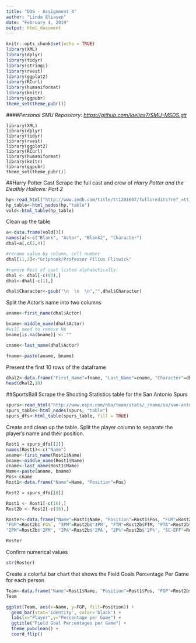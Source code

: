 ---
title: "DDS - Assignment 4"
author: "Linda Eliasen"
date: "February 4, 2019"
output: html_document
---

```{r setup, include=FALSE}
knitr::opts_chunk$set(echo = TRUE)
library(XML)
library(dplyr)
library(tidyr)
library(stringi)
library(rvest)
library(ggplot2)
library(RCurl)
library(humaniformat)
library(knitr)
library(ggpubr)
theme_set(theme_pubr())
```
####*Personal SMU Repository: <https://github.com/laelias7/SMU-MSDS.git>*

```
library(XML)
library(dplyr)
library(tidyr)
library(rvest)
library(ggplot2)
library(RCurl)
library(humaniformat)
library(knitr)
library(ggpubr)
theme_set(theme_pubr())
```







##Harry Potter Cast
Scrape the full cast and crew of *Harry Potter and the Deathly Hallows: Part 2*

```{r}
hp<-read_html("http://www.imdb.com/title/tt1201607/fullcredits?ref_=tt_ql_1")
hp_table<-html_nodes(hp,"table")
vold<-html_table(hp_table)
```

Clean up the table

```{r }
a<-data.frame(vold[3])
names(a)<-c("Blank", "Actor", "Blank2", "Character")
dhal=a[,c(2,4)]

#rename value by column, cell number
dhal[11,2]<-"Griphook/Professor Filius Flitwick" 

#remove Rest of cast listed alphabetically:
dhal <- dhal[-c(93),]
dhal<-dhal[-c(1),]

dhal$Character<-gsub("\n  \n  \n","",dhal$Character)
```

Split the Actor's name into two columns

```{r }
aname<-first_name(dhal$Actor)

bname<-middle_name(dhal$Actor)
#will need to remove NA
bname[is.na(bname)] <- ""

cname<-last_name(dhal$Actor)

fname<-paste(aname, bname)
```

Present the first 10 rows of the dataframe

```{r}
dhal2<-data.frame("First_Name"=fname, "Last_Name"=cname, "Character"=dhal$Character)
head(dhal2,10)
```

##SportsBall
Scrape the Shooting Statistics table for the San Antonio Spurs

```{r}
spurs<-read_html("http://www.espn.com/nba/team/stats/_/name/sa/san-antonio-spurs")
spurs_table<-html_nodes(spurs, "table")
spurs_dfs<-html_table(spurs_table, fill = TRUE)
```

Create and clean up the table.  Split the player column to separate the player's name and their position.

```{r}
Rost1 = spurs_dfs[[2]]
names(Rost1)<-c("Name")
aname<-first_name(Rost1$Name)
bname<-middle_name(Rost1$Name)
cname<-last_name(Rost1$Name)
Name<-paste(aname, bname)
Pos<-cname
Rost1<-data.frame("Name"=Name, "Position"=Pos)

Rost2 = spurs_dfs[[8]]

Rost1 <- Rost1[-c(16),]
Rost2b <- Rost2[-c(16),]

Roster<-data.frame("Name"=Rost1$Name, "Position"=Rost1$Pos, "FGM"=Rost2b$FGM, "FGA"=Rost2b$FGA,
"FGP"=Rost2b$`FG%`, "3PM"=Rost2b$'3PM', "FTM"=Rost2b$FTM, "FTA"=Rost2b$FTA, "FT%"=Rost2b$'FT%',
"2PM"=Rost2b$'2PM', "2PA"=Rost2b$'2PA', "2P%"=Rost2b$'2P%', "SC-EFF"=Rost2b$'SC-EFF', "SH-EFF"=Rost2b$'SH-EFF')

Roster
```

Confirm numerical values
```{r}
str(Roster)
```


Create a colorful bar chart that shows the Field Goals Percentage Per Game for each person

```{r}
Team<-data.frame("Name"=Rost1$Name, "Position"=Rost1$Pos, "FGP"=Rost2b$`FG%`)
Team

ggplot(Team, aes(x=Name, y=FGP, fill=Position)) +
  geom_bar(stat='identity', color='black') +
  labs(x="Player",y="Percentage per Game") +
  ggtitle("Field Goal Percentages per Game") + 
  theme_pubclean() +
  coord_flip()
```

